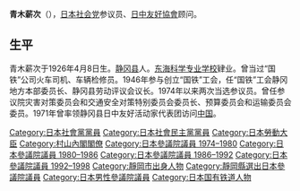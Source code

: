 {{Infobox Officeholder
| name  = 青木 薪次
| original_name = 
| native_name_lang = 
| image = 
| imagesize = 
| country = {{JPN}}
| office = {{JPN}}第61任[[勞動大臣|勞動大臣]]
| term_start = 1995年8月8日
| term_end = 1996年1月11日
| primeminister = [[村山富市|村山富市]]
| predecessor = {{link-ja|濱本万三|浜本万三}}
| successor = [[永井孝信|永井孝信]]
| office2 = {{JPN}}[[參議院_(日本)|參議院議員]]
| term_start2 = 1974年7月8日
| term_end2 = 1998年7月25日
| predecessor2 = 
| successor2 = 
|constituency2= [[靜岡縣選舉區|靜岡縣選舉區]]
| birth_date = {{birth date|1926|4|8}}
| birth_place = {{JPN}}[[静岡縣|静岡縣]][[清水市|清水市]]<br>（現[[静岡市|静岡市]][[清水区_(日本)|清水区]]）
| death_date = {{death date and age|2015|11|6|1926|4|8}}
| native_place = 
| parents =
| relatives = 
| spouse = 
| party = （[[日本社会党|日本社会党]]→）<br/>[[社会民主黨_(日本)|社会民主黨]]
| alma_mater   = [[東海大学_(日本)|東海大学]]科学技術專門学校肄業
| occupation = [[日本國有鐵道|日本國有鐵道]]職員
| website      = 
}}
'''青木薪次'''（{{bd|1926年|4月8日|2015年|11月6日|Aoki Shinji}}），[[日本社会党|日本社会党]]参议员、[[日中友好協會|日中友好協會]]顾问。

==生平==
青木薪次于1926年4月8日生。[[静冈县|静冈县]]人。[[东海科学专业学校|东海科学专业学校]]肄业。曾当过“国铁”公司火车司机、车辆检修员。1946年参与创立“国铁”工会，任“国铁”工会静冈地方本部委员长、静冈县劳动评议会议长。1974年以来两次当选参议员。曾任参议院灾害对策委员会和交通安全对策特别委员会委员长、预算委员会和运输委员会委员。1971年曾率领静冈县日中友好活动家代表团访问[[中華人民共和國|中国]]。

{{厚生勞動大臣}}
{{村山內閣}}

{{Japan-poli-bio-stub}}

{{DEFAULTSORT:Aoki Shinji}}
[[Category:日本社會黨黨員|Category:日本社會黨黨員]]
[[Category:日本社會民主黨黨員|Category:日本社會民主黨黨員]]
[[Category:日本勞動大臣|Category:日本勞動大臣]]
[[Category:村山內閣閣僚|Category:村山內閣閣僚]]
[[Category:日本參議院議員_1974–1980|Category:日本參議院議員 1974–1980]]
[[Category:日本參議院議員_1980–1986|Category:日本參議院議員 1980–1986]]
[[Category:日本參議院議員_1986–1992|Category:日本參議院議員 1986–1992]]
[[Category:日本參議院議員_1992–1998|Category:日本參議院議員 1992–1998]]
[[Category:靜岡市出身人物|Category:靜岡市出身人物]]
[[Category:靜岡縣選出日本參議院議員|Category:靜岡縣選出日本參議院議員]]
[[Category:日本男性參議院議員|Category:日本男性參議院議員]]
[[Category:日本国有铁道人物|Category:日本国有铁道人物]]